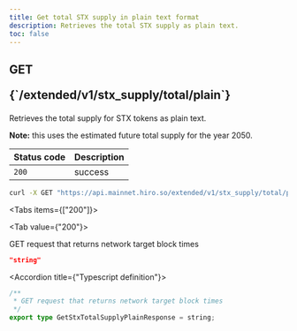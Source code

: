 ```yaml
---
title: Get total STX supply in plain text format
description: Retrieves the total STX supply as plain text.
toc: false
---
```



<Root>

<API>

<div className='flex-1'>

<h2 className="not-prose mb-2 inline-flex items-center gap-3 font-mono">
  <div className="rounded-lg border px-1 py-0.5 text-xs font-medium border-green-400/50 bg-green-400/20 text-green-600 dark:text-green-400">
    GET
  </div>
  <p className="text-xs break-words overflow-hidden w-[95%]">{`/extended/v1/stx_supply/total/plain`}</p>
</h2>

Retrieves the total supply for STX tokens as plain text.

**Note:** this uses the estimated future total supply for the year 2050.

| Status code | Description |
|:------------|:------------|
| `200`       | success     |

</div>

<APIExample>

```bash title="Terminal"
curl -X GET "https://api.mainnet.hiro.so/extended/v1/stx_supply/total/plain"
```

<Tabs items={["200"]}>

<Tab value={"200"}>

GET request that returns network target block times

```json title="Example Response"
"string"
```

<Accordions>

<Accordion title={"Typescript definition"}>

```ts
/**
 * GET request that returns network target block times
 */
export type GetStxTotalSupplyPlainResponse = string;

```

</Accordion>

</Accordions>

</Tab>

</Tabs>

</APIExample>

</API>

</Root>
